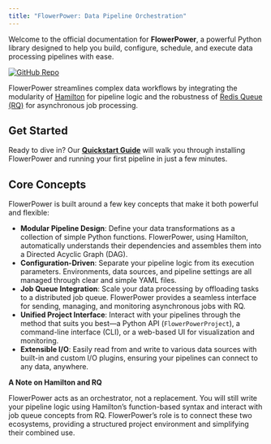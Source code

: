 ```yaml
---
title: "FlowerPower: Data Pipeline Orchestration"
---
```


Welcome to the official documentation for **FlowerPower**, a powerful Python library designed to help you build, configure, schedule, and execute data processing pipelines with ease.

[![GitHub Repo](https://img.shields.io/badge/GitHub-Repository-blue?logo=github)](https://github.com/legout/flowerpower)

FlowerPower streamlines complex data workflows by integrating the modularity of [Hamilton](https://hamilton.dagworks.io/) for pipeline logic and the robustness of [Redis Queue (RQ)](https://python-rq.org/) for asynchronous job processing.

## Get Started

Ready to dive in? Our **[Quickstart Guide](quickstart.qmd)** will walk you through installing FlowerPower and running your first pipeline in just a few minutes.

## Core Concepts

FlowerPower is built around a few key concepts that make it both powerful and flexible:

*   **Modular Pipeline Design**: Define your data transformations as a collection of simple Python functions. FlowerPower, using Hamilton, automatically understands their dependencies and assembles them into a Directed Acyclic Graph (DAG).
*   **Configuration-Driven**: Separate your pipeline logic from its execution parameters. Environments, data sources, and pipeline settings are all managed through clear and simple YAML files.
*   **Job Queue Integration**: Scale your data processing by offloading tasks to a distributed job queue. FlowerPower provides a seamless interface for sending, managing, and monitoring asynchronous jobs with RQ.
*   **Unified Project Interface**: Interact with your pipelines through the method that suits you best—a Python API (`FlowerPowerProject`), a command-line interface (CLI), or a web-based UI for visualization and monitoring.
*   **Extensible I/O**: Easily read from and write to various data sources with built-in and custom I/O plugins, ensuring your pipelines can connect to any data, anywhere.

::: {.callout-note}
**A Note on Hamilton and RQ**

FlowerPower acts as an orchestrator, not a replacement. You will still write your pipeline logic using Hamilton's function-based syntax and interact with job queue concepts from RQ. FlowerPower's role is to connect these two ecosystems, providing a structured project environment and simplifying their combined use.
:::